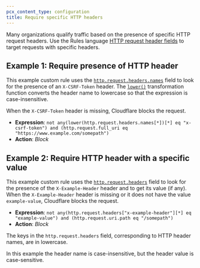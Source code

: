 ```yaml
---
pcx_content_type: configuration
title: Require specific HTTP headers
---
```


Many organizations qualify traffic based on the presence of specific HTTP request headers. Use the Rules language [HTTP request header fields](/ruleset-engine/rules-language/fields/reference/?field-category=Headers&search-term=http.request) to target requests with specific headers.

## Example 1: Require presence of HTTP header

This example custom rule uses the [`http.request.headers.names`](/ruleset-engine/rules-language/fields/reference/http.request.headers.names/) field to look for the presence of an `X-CSRF-Token` header. The [`lower()`](/ruleset-engine/rules-language/functions/#lower) transformation function converts the header name to lowercase so that the expression is case-insensitive.

When the `X-CSRF-Token` header is missing, Cloudflare blocks the request.

- **Expression**: `not any(lower(http.request.headers.names[*])[*] eq "x-csrf-token") and (http.request.full_uri eq "https://www.example.com/somepath")`
- **Action**: _Block_

## Example 2: Require HTTP header with a specific value

This example custom rule uses the [`http.request.headers`](/ruleset-engine/rules-language/fields/reference/http.request.headers/) field to look for the presence of the `X-Example-Header` header and to get its value (if any). When the `X-Example-Header` header is missing or it does not have the value `example-value`, Cloudflare blocks the request.

- **Expression**: `not any(http.request.headers["x-example-header"][*] eq "example-value") and (http.request.uri.path eq "/somepath")`
- **Action**: _Block_

The keys in the `http.request.headers` field, corresponding to HTTP header names, are in lowercase.

In this example the header name is case-insensitive, but the header value is case-sensitive.
